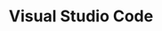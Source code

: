 ---
title: Visual Studio Code
description: Una guia para indroducir al usuario a la instalación de SQL Server.
---